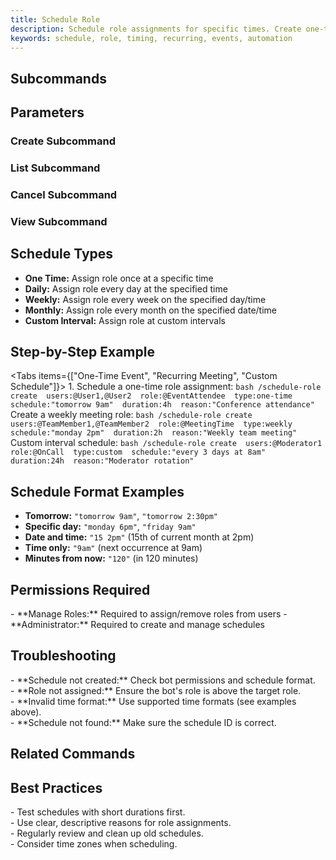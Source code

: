 ```yaml
---
title: Schedule Role
description: Schedule role assignments for specific times. Create one-time or recurring role schedules for events, meetings, or special occasions.
keywords: schedule, role, timing, recurring, events, automation
---
```



## Subcommands
<Cards>
  <Card title="create" description="Create a new role schedule" />
  <Card title="list" description="List all scheduled and recurring roles" />
  <Card title="cancel" description="Cancel a scheduled or recurring role" />
  <Card title="view" description="View detailed information about a schedule" />
</Cards>

## Parameters

### Create Subcommand
<Cards>
  <Card title="users (required)" description="Comma-separated list of user IDs or mentions" />
  <Card title="role (required)" description="The role to assign" />
  <Card title="type (required)" description="Type of schedule (one-time, daily, weekly, monthly, custom)" />
  <Card title="schedule (required)" description="When to assign (e.g., 'tomorrow 9am', 'monday 6pm', '15 2pm')" />
  <Card title="duration (required)" description="How long the role should last (e.g., 1h, 2d, 1w)" />
  <Card title="reason (optional)" description="Reason for the role assignment" />
</Cards>

### List Subcommand
<Cards>
  <Card title="No parameters required" description="This command lists all scheduled and recurring roles" />
</Cards>

### Cancel Subcommand
<Cards>
  <Card title="id (required)" description="Schedule ID (shortened format like 2802a998...7f7a)" />
</Cards>

### View Subcommand
<Cards>
  <Card title="id (required)" description="Schedule ID (shortened format like 2802a998...7f7a)" />
</Cards>

## Schedule Types
- **One Time:** Assign role once at a specific time
- **Daily:** Assign role every day at the specified time
- **Weekly:** Assign role every week on the specified day/time
- **Monthly:** Assign role every month on the specified date/time
- **Custom Interval:** Assign role at custom intervals

## Step-by-Step Example
<Tabs items={["One-Time Event", "Recurring Meeting", "Custom Schedule"]}>
  <Tab value="One-Time Event">
    1. Schedule a one-time role assignment:
    ```bash
    /schedule-role create 
    users:@User1,@User2 
    role:@EventAttendee 
    type:one-time 
    schedule:"tomorrow 9am" 
    duration:4h 
    reason:"Conference attendance"
    ```
  </Tab>
  <Tab value="Recurring Meeting">
    Create a weekly meeting role:
    ```bash
    /schedule-role create 
    users:@TeamMember1,@TeamMember2 
    role:@MeetingTime 
    type:weekly 
    schedule:"monday 2pm" 
    duration:2h 
    reason:"Weekly team meeting"
    ```
  </Tab>
  <Tab value="Custom Schedule">
    Custom interval schedule:
    ```bash
    /schedule-role create 
    users:@Moderator1 
    role:@OnCall 
    type:custom 
    schedule:"every 3 days at 8am" 
    duration:24h 
    reason:"Moderator rotation"
    ```
  </Tab>
</Tabs>

## Schedule Format Examples
- **Tomorrow:** `"tomorrow 9am"`, `"tomorrow 2:30pm"`
- **Specific day:** `"monday 6pm"`, `"friday 9am"`
- **Date and time:** `"15 2pm"` (15th of current month at 2pm)
- **Time only:** `"9am"` (next occurrence at 9am)
- **Minutes from now:** `"120"` (in 120 minutes)

## Permissions Required
<Callout type="warning">
- **Manage Roles:** Required to assign/remove roles from users
- **Administrator:** Required to create and manage schedules
</Callout>

## Troubleshooting
<Callout type="warning">
- **Schedule not created:** Check bot permissions and schedule format.<br />
- **Role not assigned:** Ensure the bot's role is above the target role.<br />
- **Invalid time format:** Use supported time formats (see examples above).<br />
- **Schedule not found:** Make sure the schedule ID is correct.
</Callout>

## Related Commands
<Cards>
  <Card title="/temp-roles" description="Manage temporary role assignments" href="./temp-roles" />
  <Card title="/role-reactions" description="Create role reaction messages" href="./role-reactions" />
</Cards>

## Best Practices
<Callout type="success">
- Test schedules with short durations first.<br />
- Use clear, descriptive reasons for role assignments.<br />
- Regularly review and clean up old schedules.<br />
- Consider time zones when scheduling.
</Callout>
